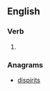 ==English==

===Verb===
{{en-verb|disspirits|disspiriting|disspirited|disspirited}}

# {{alternative spelling of|dispirit|lang=en}}

===Anagrams===
* [[dispirits#English|dispirits]]